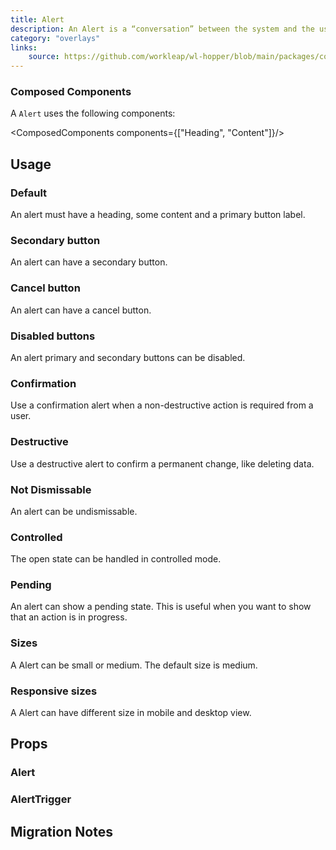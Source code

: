 ```yaml
---
title: Alert
description: An Alert is a “conversation” between the system and the user. It is prompted when the system needs input from the user or to give the user urgent information concerning their current workflow.
category: "overlays"
links:
    source: https://github.com/workleap/wl-hopper/blob/main/packages/components/src/Alert/src/Alert.tsx
---
```


<Example src="Alert/docs/preview" isOpen />

### Composed Components

A `Alert` uses the following components:

<ComposedComponents components={["Heading", "Content"]}/>

## Usage

### Default

An alert must have a heading, some content and a primary button label.

<Example src="Alert/docs/default" />

### Secondary button

An alert can have a secondary button.

<Example src="Alert/docs/secondary" />

### Cancel button

An alert can have a cancel button.

<Example src="Alert/docs/cancel" />

### Disabled buttons

An alert primary and secondary buttons can be disabled.

<Example src="Alert/docs/disabled" />

### Confirmation

Use a confirmation alert when a non-destructive action is required from a user.

<Example src="Alert/docs/confirmation" />

### Destructive

Use a destructive alert to confirm a permanent change, like deleting data.

<Example src="Alert/docs/destructive" />

### Not Dismissable

An alert can be undismissable.

<Example src="Alert/docs/undismissable" />

### Controlled

The open state can be handled in controlled mode.

<Example src="Alert/docs/controlled" />

### Pending
An alert can show a pending state. This is useful when you want to show that an action is in progress.

<Example src="Alert/docs/pending" />

### Sizes

A Alert can be small or medium. The default size is medium.

<Example src="Alert/docs/sizes" />

### Responsive sizes

A Alert can have different size in mobile and desktop view.

<Example src="Alert/docs/responsive-sizes" />

## Props

### Alert

<PropTable component="Alert" />

### AlertTrigger

<PropTable component="AlertTrigger" />

## Migration Notes

<MigrateGuide src="Alert/docs/migration-notes" />
